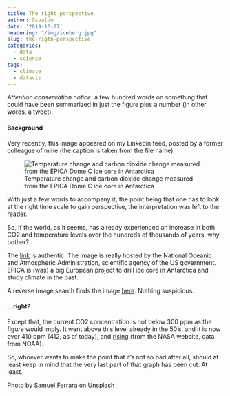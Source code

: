 ```yaml
---
title: The right perspective
author: Osvaldo
date: '2019-10-27'
headerimg: "/img/iceberg.jpg"
slug: the-rigth-perspective
categories:
  - data
  - science
tags:
  - climate
  - dataviz
---
```


_Attention conservation notice:_ a few hundred words on something that could have been summarized in just the figure plus a number (in other words, a tweet).

#### Background

Very recently, this image appeared on my Linkedin feed, posted by a former colleague of mine (the caption is
taken from the file name).

![Temperature change and carbon dioxide change measured from the EPICA Dome C ice core in Antarctica](/img/Temperature-change-and-carbon-dioxide-change-measured-from-the-EPICA-Dome-C-ice-core-in-Antarctica-v2.jpg)

With just a few words to accompany it, the point being that one has to look at the right time scale to
gain perspective, the interpretation was left to the reader.

So, if the world, as it seems, has already experienced an increase in both CO2 and temperature levels
over the hundreds of thousands of years, why bother?

The [link](https://www.ncdc.noaa.gov/sites/default/files/Temperature-change-and-carbon-dioxide-change-measured-from-the-EPICA-Dome-C-ice-core-in-Antarctica-v2.jpg)
is authentic. The image is really hosted by the National Oceanic and Atmospheric Administration, scientific
agency of the US government. EPICA is (was) a big European project to drill ice core in Antarctica and
study climate in the past.

A reverse image search finds the image [here](https://www.ncdc.noaa.gov/global-warming/temperature-change).
Nothing suspicious.

#### ...right?

Except that, the current CO2 concentration is not below 300 ppm as the figure would imply.
It went above this level already in the 50's, and it is now over 410 ppm (412, as of today), and
[rising](https://climate.nasa.gov/vital-signs/carbon-dioxide/) (from the NASA website, data from NOAA).

So, whoever wants to make the point that it's not so bad after all, should at least keep in mind that
the very last part of that graph has been cut. At least.

Photo by [Samuel Ferrara](https://unsplash.com/@samferrara) on Unsplash
